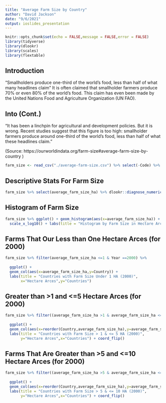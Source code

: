 ```yaml
---
title: "Average Farm Size by Country"
author: "David Jackson"
date: "9/6/2021"
output: ioslides_presentation
---
```


```r
knitr::opts_chunk$set(echo = FALSE,message = FALSE,error = FALSE)
library(tidyverse)
library(dlookr)
library(scales)
library(flextable)
```

## Introduction

"Smallholders produce one-third of the world’s food, less than half of what many headlines claim"
 It is often claimed that smallholder farmers produce 70% or even 80% of the world’s food. This claim has even been made by the United Nations Food and Agriculture Organization (UN FAO).

## Into (Cont.)

"It has been a linchpin for agricultural and development policies. But it is wrong. Recent studies suggest that this figure is too high: smallholder farmers produce around one-third of the world’s food, less than half of what these headlines claim."

(Source: https://ourworldindata.org/farm-size#average-farm-size-by-country )


```r

farm_size <- read_csv("./average-farm-size.csv") %>% select(-Code) %>% rename(Country = Entity)

```

## Descriptive Stats For Farm Size

```r
farm_size %>% select(average_farm_size_ha) %>% dlookr::diagnose_numeric() %>% flextable()
```

## Histogram of Farm Size 

```r
farm_size %>% ggplot() + geom_histogram(aes(x=average_farm_size_ha)) +
  scale_x_log10() + labs(title = "Histogram by Farm Size in Hectare Arces",  x="Hectare Arces (Logarithmic scale(log10))",y="Number of Farms")
```

## Farms That Our  Less than One Hectare Arces (for 2000)

```r
farm_size %>% filter(average_farm_size_ha <=1 & Year ==2000) %>%
  
  ggplot() +
  geom_col(aes(x=average_farm_size_ha,y=Country)) +
  labs(title = "Countries with Farm Size Under 1 HA (2000)",
       x="Hectare Arces",y="Countries")

```

## Greater  than >1 and <=5 Hectare Arces (for 2000)

```r
farm_size %>% filter((average_farm_size_ha >1 & average_farm_size_ha <=5) & Year ==2000) %>%
  
  ggplot() +
  geom_col(aes(x=reorder(Country,average_farm_size_ha),y=average_farm_size_ha)) +
  labs(title = "Countries with Farm Size > 1 & <= 5 HA (2000)",
       y="Hectare Arces",x="Countries") + coord_flip()
```

##  Farms That Are Greater than >5 and <=10 Hectare Arces (for 2000)

```r
farm_size %>% filter((average_farm_size_ha >5 & average_farm_size_ha <=10) & Year ==2000) %>%
  
  ggplot() +
  geom_col(aes(x=reorder(Country,average_farm_size_ha),y=average_farm_size_ha)) +
  labs(title = "Countries with Farm Size > 5 & <= 10 HA (2000)",
       y="Hectare Arces",x="Countries") + coord_flip()
```